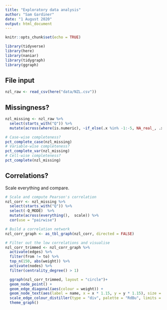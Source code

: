 ```yaml
---
title: "Exploratory data analysis"
author: "Sam Gardiner"
date: "1 August 2020"
output: html_document
---
```


```r
knitr::opts_chunk$set(echo = TRUE)
```

```r
library(tidyverse)
library(here)
library(naniar)
library(tidygraph)
library(ggraph)
```

## File input

```r
nzl_raw <- read_csv(here("data/NZL.csv"))
```

## Missingness?

```r
nzl_missing <- nzl_raw %>%
  select(starts_with("Q")) %>%
  mutate(across(where(is.numeric), ~if_else(.x %in% -1:-5, NA_real_, .x)))

# Case-wise completeness?
pct_complete_case(nzl_missing)
# Variable-wise completeness?
pct_complete_var(nzl_missing)
# Cell-wise completeness?
pct_complete(nzl_missing)
```

## Correlations?

Scale everything and compare.

```r
# Scale and compute Pearson's correlation
nzl_corr <- nzl_missing %>%
  select(starts_with("Q")) %>%
  select(-Q_MODE)  %>%
  mutate(across(everything(),  scale)) %>%
  cor(use = "pairwise")

# Build a correlation network
nzl_corr_graph <- as_tbl_graph(nzl_corr, directed = FALSE)

# Filter out the low correlations and visualise
nzl_corr_trimmed <- nzl_corr_graph %>%
  activate(edges) %>%
  filter(from != to) %>%
  top_n(150, abs(weight)) %>%
  activate(nodes) %>%
  filter(centrality_degree() > 1)

  ggraph(nzl_corr_trimmed, layout = "circle")+
  geom_node_point() +
  geom_edge_diagonal(aes(colour = weight)) +
  geom_node_text(aes(label = name, x = x * 1.15, y = y * 1.15), size = 2.5) +
  scale_edge_colour_distiller(type = "div", palette = "RdBu", limits = c(-1, 1)) +
  theme_graph()
```

